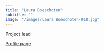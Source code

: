 ```yaml
---
title: "Laura Boeschoten"
subtitle: ""
image: "/images/Laura Boeschoten-018.jpg"
---
```


Project lead

<a href = "https://www.uu.nl/medewerkers/LBoeschoten" class = "button btn btn-outline-primary">Profile page</a>
